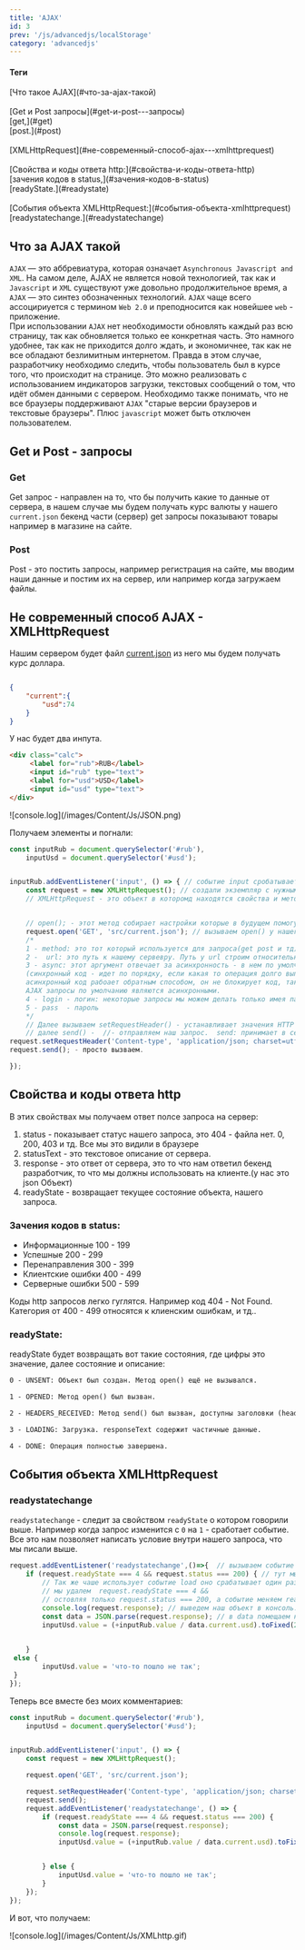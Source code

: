 ```yaml
---
title: 'AJAX'
id: 3
prev: '/js/advancedjs/localStorage'
category: 'advancedjs'
---
```


<div className = 'mdHead'>

#### Теги
<div className='tag_js'>[Что такое AJAX](#что-за-ajax-такой)</div><br/>
<div className='tag_js'>[Get и Post запросы](#get-и-post---запросы)</div>
<div className='mini_tag_js'>[get,](#get)</div>
<div className='mini_tag_js'>[post.](#post)</div> <br/>
<div className='tag_js'>[XMLHttpRequest](#не-современный-способ-ajax---xmlhttprequest)</div><br/>
<div className='tag_js'>[Свойства и коды ответа http:](#свойства-и-коды-ответа-http)</div>
<div className='mini_tag_js'>[зачения кодов в status,](#зачения-кодов-в-status)</div>
<div className='mini_tag_js'>[readyState.](#readystate)</div> <br/>
<div className='tag_js'>[События объекта XMLHttpRequest:](#события-объекта-xmlhttprequest)</div>
<div className='mini_tag_js'>[readystatechange.](#readystatechange)</div>

</div>


##  Что за AJAX такой 
`AJAX` — это аббревиатура, которая означает `Asynchronous Javascript and XML`. На самом деле, AJAX не является новой технологией, так как и `Javascript` и `XML` существуют уже довольно продолжительное время, а `AJAX` — это синтез обозначенных технологий. `AJAX` чаще всего ассоцириуется с термином `Web 2.0` и преподносится как новейшее `web` - приложение.<br/>
При использовании `AJAX` нет необходимости обновлять каждый раз всю страницу, так как обновляется только ее конкретная часть. Это намного удобнее, так как не
приходится долго ждать, и экономичнее, так как не все обладают безлимитным интернетом. Правда в этом случае, разработчику необходимо следить, чтобы пользователь был в курсе того, что происходит на странице. Это можно реализовать с использованием индикаторов загрузки, текстовых сообщений о том, что идёт обмен данными с сервером. Необходимо также понимать, что не все браузеры поддерживают `AJAX` "старые версии браузеров и текстовые браузеры". Плюс `javascript` может быть отключен пользователем.

## Get и Post - запросы 

### Get
Get запрос - направлен на то, что бы получить какие то данные от сервера,
в нашем случае мы будем получать курс валюты у нашего `current.json` бекенд части (сервер)
get запросы показывают товары например в магазине на сайте.
### Post
Post - это постить запросы, например регистрация на сайте, мы вводим наши данные и постим их на сервер, или например когда загружаем
файлы.

## Не современный способ AJAX - XMLHttpRequest
Нашим сервером будет файл <span  className = 'link_js'><a href="https://www.npmjs.com/package/json-server" target="_blank">current.json</a></span> из него мы будем получать курс доллара.
```JSON

{
    "current":{
        "usd":74
    }
}
```
У нас будет два инпута.
```html
<div class="calc">
     <label for="rub">RUB</label>
     <input id="rub" type="text">
     <label for="usd">USD</label>
     <input id="usd" type="text">
</div>
```

<div className='container-img'> <span className="img"> ![console.log](/images/Content/Js/JSON.png) </span></div>

Получаем элементы и погнали:
```javaScript
const inputRub = document.querySelector('#rub'),
    inputUsd = document.querySelector('#usd');


inputRub.addEventListener('input', () => { // событие input сробатывает когда в инпуте что-то меняется
    const request = new XMLHttpRequest(); // создали экземпляр с нужными нам свойствами и методами
    // XMLHttpRequest - это объект в которомд находятся свойства и методы.


    // open(); - этот метод собирает настройки которые в будущем помогут сделать запрос. принимает в себя несколько аргументов.
    request.open('GET', 'src/current.json'); // вызываем open() у нашего объекта. Внутрь попещаем аргументы:
    /* 
    1 - method: это тот который используется для запроса(get post и тд)
    2 -  url: это путь к нашему сервевру. Путь у url строим относительно index.html.
    3 - async: этот аргумент отвечает за асинхронность - в нем по умолчанию стоит true, можн опоставить false, но тогда это уже будет синхронный код
    (синхронный код - идет по порядку, если какая то операция долго выполняется весь код будет ее ждать
    асинхронный код рабоает обратным способом, он не блокирует код, так работают сет таймауты и интервалы 
    AJAX запросы по умолчанию являются асинхронными.
    4 - login - логин: некоторые запросы мы можем делать только имея пароль и логин 
    5 - pass  - пароль
    */
    // Далее вызываем setRequestHeader() - устанавливает значения HTTP заголовков. Вызывается после open() но до send(). 
    // далее send() -  //- отправляем наш запрос.  send: принимает в себя body - это данные которые уходят на сервер, но это в Post запросе в get этого нет, потому что мы получаем их. Поэтому send вызываем, но внутрь ничего не передаем.
request.setRequestHeader('Content-type', 'application/json; charset=utf-8'); // говорим что есть опр тип - тут уже сам тип это наш json и далее кодировка, самая стандартная.
request.send(); - просто вызваем.

});
```
## Свойства и коды ответа http 
В этих свойствах мы получаем ответ полсе запроса на сервер:
1. status - показывает статус нашего запроса, это 404 - файла нет. 0, 200, 403 и тд. Все мы это видили в браузере
2. statusText - это текстовое описание от сервера.
3. response - это ответ от сервера, это то что нам ответил бекенд разработчик, то что мы должны использовать на клиенте.(у нас это json Объект)
4. readyState - возвращает текущее состояние объекта, нашего запроса.

### Зачения кодов в status:
* Информационные 100 - 199
* Успешные 200 - 299
* Перенаправления 300 - 399
* Клиентские ошибки 400 - 499
* Серверные ошибки 500 - 599
 
Коды http запросов легко гуглятся. Например код 404 - Not Found. Категория от 400 - 499 относятся к клиенским ошибкам, и тд..

### readyState:
readyState будет возвращать вот такие состояния, где цифры это значение, далее состояние и описание:

```html
0 - UNSENT: Объект был создан. Метод open() ещё не вызывался.
```
```html
1 - OPENED: Метод open() был вызван.
```
```html
2 - HEADERS_RECEIVED: Метод send() был вызван, доступны заголовки (headers) и статус.
```
```html
3 - LOADING: Загрузка. responseText содержит частичные данные.
```
```html
4 - DONE: Операция полностью завершена.
```


## События объекта XMLHttpRequest 



### readystatechange
`readystatechange`  - следит за свойством `readyState` о котором говорили выше.
Например когда запрос изменится с `0` на `1` - сработает событие.
Все это нам позволяет написать условие внутри нашего запроса, что мы писали выше.
```javaScript
request.addEventListener('readystatechange',()=>{  // вызываем событие readystatechange у объекта request.
    if (request.readyState === 4 && request.status === 200) { // тут мы узнаем, если у нас 4 - операция завершена и статус 200 - это значит Ок - хорошо
        // Так же чаше использует событие load оно срабатывает один раз когда запрос готов.
        // мы удалем  request.readyState === 4 &&
        // остовляя только request.status === 200, а cобытие меняем readystatechange на load
        console.log(request.response); // выведем наш объект в консоль. Что бы наглядно увидеть, что это наш json 
        const data = JSON.parse(request.response); // в data помещаем наш JSON объект и сразу парсим в обычный. он находится в response - ответ от сервера.
        inputUsd.value = (+inputRub.value / data.current.usd).toFixed(2); // в инпут usd выводим инпут с рублем деленый на значение usd из нашего объекта
        

    }
 else {
        inputUsd.value = 'что-то пошло не так';
 }
});
```
Теперь все вместе без моих комментариев:
```javaScript
const inputRub = document.querySelector('#rub'),
    inputUsd = document.querySelector('#usd');


inputRub.addEventListener('input', () => {
    const request = new XMLHttpRequest();

    request.open('GET', 'src/current.json');

    request.setRequestHeader('Content-type', 'application/json; charset=utf-8');
    request.send();
    request.addEventListener('readystatechange', () => {
        if (request.readyState === 4 && request.status === 200) {
            const data = JSON.parse(request.response);
            console.log(request.response);
            inputUsd.value = (+inputRub.value / data.current.usd).toFixed(2);


        } else {
            inputUsd.value = 'что-то пошло не так';
        }
    });
});

```
И вот, что получаем:

<div className='container-img'> <span className="img"> ![console.log](/images/Content/Js/XMLhttp.gif) </span></div>


